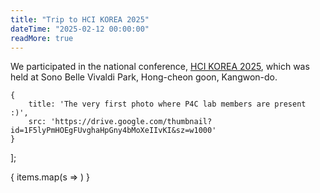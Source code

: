 ```yaml
---
title: "Trip to HCI KOREA 2025"
dateTime: "2025-02-12 00:00:00"
readMore: true
---
```

We participated in the national conference, [HCI KOREA 2025](https://conference.hcikorea.org/hcik2025/main/main.asp), which was held at Sono Belle Vivaldi Park, Hong-cheon goon, Kangwon-do.



    {
        title: 'The very first photo where P4C lab members are present :)',
        src: 'https://drive.google.com/thumbnail?id=1F5lyPmHOEgFUvghaHpGny4bMoXeIIvKI&sz=w1000'
    }
];

<div className='mt-6 grid grid-cols-1'>
{
    items.map(s => <PhotoItem title={s.title} src={s.src}/>)
}
</div>

